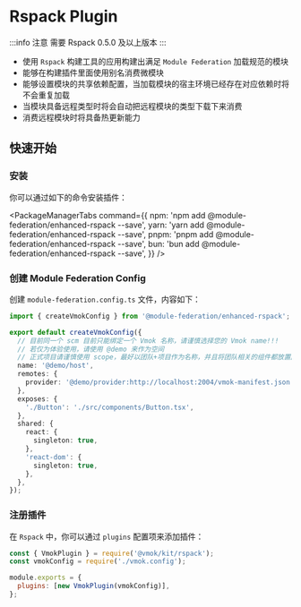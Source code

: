 # Rspack Plugin

:::info 注意
需要 Rspack 0.5.0 及以上版本
:::

- 使用 `Rspack` 构建工具的应用构建出满足 `Module Federation` 加载规范的模块
- 能够在构建插件里面使用别名消费微模块
- 能够设置模块的共享依赖配置，当加载模块的宿主环境已经存在对应依赖时将不会重复加载
- 当模块具备远程类型时将会自动把远程模块的类型下载下来消费
- 消费远程模块时将具备热更新能力

## 快速开始

### 安装

你可以通过如下的命令安装插件：


<PackageManagerTabs
  command={{
    npm: 'npm add @module-federation/enhanced-rspack --save',
    yarn: 'yarn add @module-federation/enhanced-rspack --save',
    pnpm: 'pnpm add @module-federation/enhanced-rspack --save',
    bun: 'bun add @module-federation/enhanced-rspack --save',
  }}
/>

### 创建 Module Federation Config

创建 `module-federation.config.ts` 文件，内容如下：

```ts title='vmok.config.ts'
import { createVmokConfig } from '@module-federation/enhanced-rspack';

export default createVmokConfig({
  // 目前同一个 scm 目前只能绑定一个 Vmok 名称，请谨慎选择您的 Vmok name!!!
  // 若仅为体验使用，请使用 @demo 来作为空间
  // 正式项目请谨慎使用 scope，最好以团队+项目作为名称，并且将团队相关的组件都放置同一个 scope 下
  name: '@demo/host',
  remotes: {
    provider: '@demo/provider:http://localhost:2004/vmok-manifest.json',
  },
  exposes: {
    './Button': './src/components/Button.tsx',
  },
  shared: {
    react: {
      singleton: true,
    },
    'react-dom': {
      singleton: true,
    },
  },
});
```

### 注册插件

在 `Rspack` 中，你可以通过 `plugins` 配置项来添加插件：

```js title='webpack.config.js'
const { VmokPlugin } = require('@vmok/kit/rspack');
const vmokConfig = require('./vmok.config');

module.exports = {
  plugins: [new VmokPlugin(vmokConfig)],
};
```
